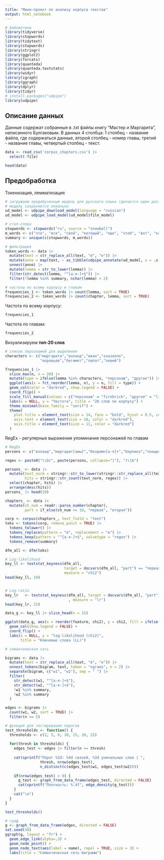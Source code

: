 ```yaml
---
title: "Мини-проект по анализу корпуса текстов"
output: html_notebook
---
```


```r
# библиотеки
library(tidyverse)
library(stopwords)
library(tidytext)
library(stopwords)  
library(stringr)
library(ggplot2)
library(forcats)
library(quanteda)
library(quanteda.textstats)
library(widyr)
library(igraph)
library(ggraph)
library(dplyr)
library(tidyr)
# install.packages("udpipe")
library(udpipe)
```

## Описание данных

Данные содержат собранные в .txt файлы книгу "Мастер и Маргарита", написанного Булгаковым. В данных 4 столбца: 1 столбец - название файла, где содержаться данные, второй столбец - номер главы, третий - название главы, четвертый столбец - текст.

```r
data <- read_csv('corpus_chapters.csv') |>
  select(-file)
```

```r
head(data)
```

## Предобработка

Токенизация, лемматизация

```r
# загружаем предобученную модель для русского языка (делается один раз)
# модель сохраняется локально
ud_model <- udpipe_download_model(language = "russian")
ud_model <- udpipe_load_model(ud_model$file_model)
```

```r
# стоп-слова
stopwords <- stopwords("ru", source = "snowball")
m_words <- c("это", "все", "свой", "который", "еще", "чтоб", "вот", "как", "то", "тут", "или", "того", "этот", "тот", "очень", "весь", "стать")
summary <- unique(c(stopwords, m_words))

# фильтрация
token_words <- data |>
  mutate(text = str_replace_all(text, "ё", "е")) |>
  mutate(anno = map(text, ~ as_tibble(udpipe_annotate(ud_model, x = .x)))) |>
  unnest(anno) |>
  mutate(lemma = str_to_lower(lemma)) |>
  filter(str_detect(lemma, "^[а-я-]+$")) |>
  filter(!lemma %in% summary, nchar(lemma) > 2)

# частоты по всему корпусу и главам
frequencies_1 <- token_words |> count(lemma, sort = TRUE)
frequencies_2 <- token_words |> count(chapter, lemma, sort = TRUE)
```

Частота по всему корпусу:

```r
frequencies_1
```

Частота по главам:

```r
frequencies_2
```

Визуализируем **топ-20 слов**

```r
# список персонажей для выделения
characters <- c("маргарита","воланд","иван","азазелло",
                "коровьев","бегемот","пилат","левий")

frequencies_1 |>
  slice_max(n, n = 20) |>
  mutate(type = ifelse(lemma %in% characters, "персонаж", "другое")) |>
  ggplot(aes(x = fct_reorder(lemma, n), y = n, fill = type)) +
  geom_col(color = "darkred", show.legend = FALSE) +
  coord_flip() +
  scale_fill_manual(values = c("персонаж" = "firebrick", "другое" = "lightcoral")) +
  labs(x = NULL, y = "Частота", title = "20 слов по корпусу") +
  theme_minimal(base_family = "serif") +
  theme(
    plot.title = element_text(size = 14, face = "bold", hjust = 0.5, color = "darkred"),
    axis.text = element_text(size = 10, color = "darkred"),
    axis.title = element_text(size = 11, color = "darkred")
  )
```
RegEx - регулярные выражения упоминания персонажей по главам

```r
# RegEx
persons <- c("воланд","маргарит[аиы]","бездомн[а-я]+","берлиоз","понырев","пилат","левий","азазелло","бегемот")

regex <- paste0("\\b(", paste(persons, collapse="|"), ")\\b")

persons_ <- data |>
  mutate(text_norm = stringr::str_to_lower(stringr::str_replace_all(text, "ё","е")),
         hits = stringr::str_count(text_norm, regex)) |>
  select(chapter, hits) |>
  arrange(desc(hits))
persons_ |> head(10)
```

```r
chapters_ <- data |>
  mutate(ch_num = readr::parse_number(chapter),
         part = if_else(ch_num <= 16, "первая", "вторая"))

corp <- corpus(chapters_, text_field = "text")
toks <- tokens(corp, remove_punct = TRUE) |>
  tokens_tolower() |>
  tokens_replace(pattern = "ё", replacement = "е") |>
  tokens_keep(pattern = "^[а-я-]+$", valuetype = "regex") |> 
  tokens_remove(summary)

dfm_all <- dfm(toks)

# Log-likelihood 
key_ll <- textstat_keyness(dfm_all, 
                           target = docvars(dfm_all, "part") == "первая", 
                           measure = "chi2")
head(key_ll, 10)


# Log-ratio 
key_lr   <- textstat_keyness(dfm_all, target = docvars(dfm_all, "part") == "первая"
                             , measure = "lr")
head(key_lr, 15)
```

```r
data_g <- key_ll |> slice_head(n = 15)

ggplot(data_g, aes(x = reorder(feature, chi2), y = chi2, fill = ifelse(n_target > n_reference, "первая", "Вторая"))) +
  geom_col(show.legend = FALSE) +
  coord_flip() +
  labs(x = NULL, y = "log-likelihood (chi2)",
       title = "Ключевые слова (LL)")
```

```r
# семантическая сеть

bigrams <- data |>
  mutate(text = str_replace_all(text, "ё", "е")) |>
  unnest_tokens(bigram, text, token = "ngrams", n = 2) |>
  separate(bigram, c("w1", "w2"), sep = " ") |>
  filter(
    str_detect(w1, "^[а-я-]+$"),
    str_detect(w2, "^[а-я-]+$"),
    !w1 %in% summary,
    !w2 %in% summary
  )

edges <- bigrams |>
  count(w1, w2, sort = TRUE) |>
  filter(n >= 5)   

# функция для тестирования порогов
test_thresholds <- function() {
  thresholds <- c(2, 5, 8, 10, 15, 20, 25)
  
  for(thresh in thresholds) {
    edges_test <- edges |> filter(n >= thresh)
    
    cat(sprintf("Порог %2d: %4d связей, %3d уникальных слов | ",
                thresh, nrow(edges_test), 
                n_distinct(c(edges_test$w1, edges_test$w2))))
    
    if(nrow(edges_test) > 0) {
      g_test <- graph_from_data_frame(edges_test, directed = FALSE)
      cat(sprintf("Плотность: %.4f", edge_density(g_test)))
    }
    cat("\n")
  }
}

test_thresholds()

# граф 
g <- graph_from_data_frame(edges, directed = FALSE)
set.seed(30)
ggraph(g, layout = "fr") +
  geom_edge_link(alpha=.3) +
  geom_node_point() +
  geom_node_text(aes(label = name), repel = TRUE, size = 3) +
  labs(title = "Семантическая сеть биграмм")
```

